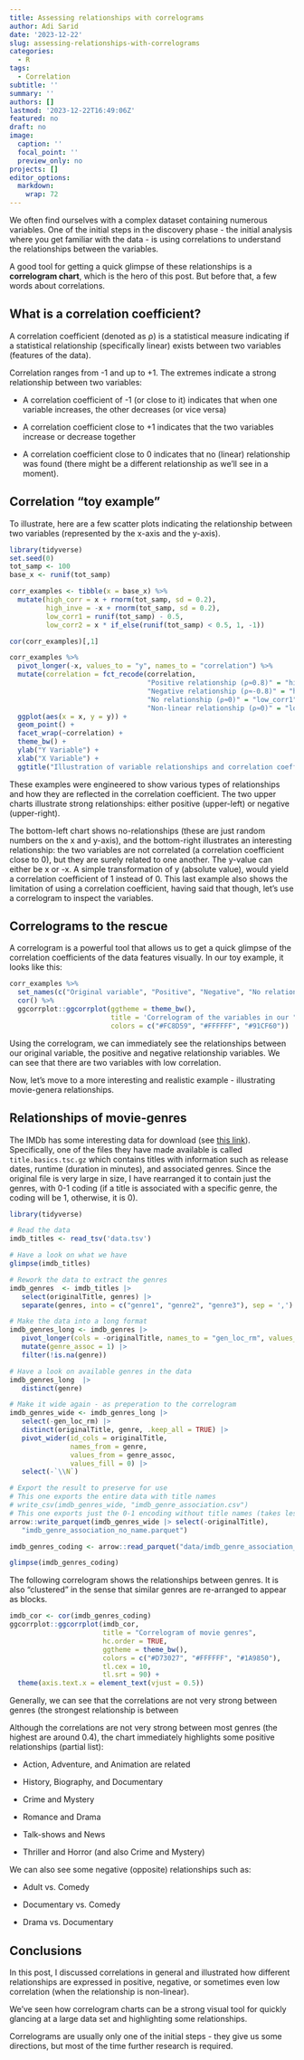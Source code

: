 ```yaml
---
title: Assessing relationships with correlograms
author: Adi Sarid
date: '2023-12-22'
slug: assessing-relationships-with-correlograms
categories:
  - R
tags:
  - Correlation
subtitle: ''
summary: ''
authors: []
lastmod: '2023-12-22T16:49:06Z'
featured: no
draft: no
image:
  caption: ''
  focal_point: ''
  preview_only: no
projects: []
editor_options: 
  markdown: 
    wrap: 72
---
```


We often find ourselves with a complex dataset containing numerous
variables. One of the initial steps in the discovery phase - the initial
analysis where you get familiar with the data - is using correlations to
understand the relationships between the variables.

A good tool for getting a quick glimpse of these relationships is a
**correlogram chart**, which is the hero of this post. But before that,
a few words about correlations.

## What is a correlation coefficient?

A correlation coefficient (denoted as ⍴) is a statistical measure
indicating if a statistical relationship (specifically linear) exists
between two variables (features of the data).

Correlation ranges from -1 and up to +1. The extremes indicate a strong
relationship between two variables:

-   A correlation coefficient of -1 (or close to it) indicates that when
    one variable increases, the other decreases (or vice versa)

-   A correlation coefficient close to +1 indicates that the two
    variables increase or decrease together

-   A correlation coefficient close to 0 indicates that no (linear)
    relationship was found (there might be a different relationship as
    we'll see in a moment).

## Correlation "toy example"

To illustrate, here are a few scatter plots indicating the relationship
between two variables (represented by the x-axis and the y-axis).

```r

library(tidyverse)
set.seed(0)
tot_samp <- 100
base_x <- runif(tot_samp)

corr_examples <- tibble(x = base_x) %>% 
  mutate(high_corr = x + rnorm(tot_samp, sd = 0.2),
         high_inve = -x + rnorm(tot_samp, sd = 0.2),
         low_corr1 = runif(tot_samp) - 0.5,
         low_corr2 = x * if_else(runif(tot_samp) < 0.5, 1, -1))

cor(corr_examples)[,1]

corr_examples %>% 
  pivot_longer(-x, values_to = "y", names_to = "correlation") %>% 
  mutate(correlation = fct_recode(correlation,
                                  "Positive relationship (⍴≈0.8)" = "high_corr",
                                  "Negative relationship (⍴≈-0.8)" = "high_inve",
                                  "No relationship (⍴≈0)" = "low_corr1",
                                  "Non-linear relationship (⍴≈0)" = "low_corr2")) %>% 
  ggplot(aes(x = x, y = y)) + 
  geom_point() + 
  facet_wrap(~correlation) + 
  theme_bw() + 
  ylab("Y Variable") + 
  xlab("X Variable") + 
  ggtitle("Illustration of variable relationships and correlation coefficient")
```

These examples were engineered to show various types of relationships
and how they are reflected in the correlation coefficient. The two upper
charts illustrate strong relationships: either positive (upper-left) or
negative (upper-right).

The bottom-left chart shows no-relationships (these are just random
numbers on the x and y-axis), and the bottom-right illustrates an
interesting relationship: the two variables are not correlated (a
correlation coefficient close to 0), but they are surely related to one
another. The y-value can either be x or -x. A simple transformation of y
(absolute value), would yield a correlation coefficient of 1 instead of
0. This last example also shows the limitation of using a correlation
coefficient, having said that though, let's use a correlogram to inspect
the variables.

## Correlograms to the rescue

A correlogram is a powerful tool that allows us to get a quick glimpse
of the correlation coefficients of the data features visually. In our
toy example, it looks like this:

```r
corr_examples %>% 
  set_names(c("Original variable", "Positive", "Negative", "No relationship", "Non-linear")) %>% 
  cor() %>% 
  ggcorrplot::ggcorrplot(ggtheme = theme_bw(), 
                         title = 'Correlogram of the variables in our "toy example"', 
                         colors = c("#FC8D59", "#FFFFFF", "#91CF60"))
```

Using the correlogram, we can immediately see the relationships between
our original variable, the positive and negative relationship variables.
We can see that there are two variables with low correlation.

Now, let's move to a more interesting and realistic example -
illustrating movie-genera relationships.

## Relationships of movie-genres

The IMDb has some interesting data for download (see [this
link](https://datasets.imdbws.com/)). Specifically, one of the files
they have made available is called `title.basics.tsc.gz` which contains
titles with information such as release dates, runtime (duration in
minutes), and associated genres. Since the original file is very large
in size, I have rearranged it to contain just the genres, with 0-1
coding (if a title is associated with a specific genre, the coding will
be 1, otherwise, it is 0).

```r
library(tidyverse)

# Read the data
imdb_titles <- read_tsv('data.tsv')

# Have a look on what we have
glimpse(imdb_titles)

# Rework the data to extract the genres
imdb_genres  <- imdb_titles |>
   select(originalTitle, genres) |>
   separate(genres, into = c("genre1", "genre2", "genre3"), sep = ',')

# Make the data into a long format
imdb_genres_long <- imdb_genres |>
   pivot_longer(cols = -originalTitle, names_to = "gen_loc_rm", values_to = "genre") |>
   mutate(genre_assoc = 1) |>
   filter(!is.na(genre))

# Have a look on available genres in the data
imdb_genres_long  |>
   distinct(genre)

# Make it wide again - as preperation to the correlogram
imdb_genres_wide <- imdb_genres_long |>
   select(-gen_loc_rm) |>
   distinct(originalTitle, genre, .keep_all = TRUE) |>
   pivot_wider(id_cols = originalTitle, 
               names_from = genre, 
               values_from = genre_assoc, 
               values_fill = 0) |>
   select(-`\\N`)

# Export the result to preserve for use
# This one exports the entire data with title names
# write_csv(imdb_genres_wide, "imdb_genre_association.csv")
# This one exports just the 0-1 encoding without title names (takes less space)
arrow::write_parquet(imdb_genres_wide |> select(-originalTitle), 
   "imdb_genre_association_no_name.parquet")

```

```r
imdb_genres_coding <- arrow::read_parquet("data/imdb_genre_association_no_name.parquet")

glimpse(imdb_genres_coding)
```

The following correlogram shows the relationships between genres. It is
also "clustered" in the sense that similar genres are re-arranged to
appear as blocks.

```r
imdb_cor <- cor(imdb_genres_coding)
ggcorrplot::ggcorrplot(imdb_cor,
                       title = "Correlogram of movie genres",
                       hc.order = TRUE,
                       ggtheme = theme_bw(),
                       colors = c("#D73027", "#FFFFFF", "#1A9850"),
                       tl.cex = 10, 
                       tl.srt = 90) + 
  theme(axis.text.x = element_text(vjust = 0.5))
```

Generally, we can see that the correlations are not very strong between
genres (the strongest relationship is between

Although the correlations are not very strong between most genres (the
highest are around 0.4), the chart immediately highlights some positive
relationships (partial list):

-   Action, Adventure, and Animation are related

-   History, Biography, and Documentary

-   Crime and Mystery

-   Romance and Drama

-   Talk-shows and News

-   Thriller and Horror (and also Crime and Mystery)

We can also see some negative (opposite) relationships such as:

-   Adult vs. Comedy

-   Documentary vs. Comedy

-   Drama vs. Documentary

## Conclusions

In this post, I discussed correlations in general and illustrated how
different relationships are expressed in positive, negative, or
sometimes even low correlation (when the relationship is non-linear).

We've seen how correlogram charts can be a strong visual tool for
quickly glancing at a large data set and highlighting some
relationships.

Correlograms are usually only one of the initial steps - they give us
some directions, but most of the time further research is required.
